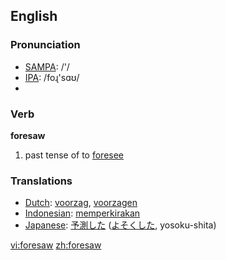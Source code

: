 ==English==

=== Pronunciation ===
*[[w:SAMPA|SAMPA]]: /'/
*[[w:IPA|IPA]]: /foɻ'sɑʊ/
*{{audio|en-us-foresaw.ogg|Audio (US)}}

=== Verb ===

'''foresaw'''

# past tense of to [[foresee]]

=== Translations ===
*[[Dutch]]: [[voorzag]], [[voorzagen]]
*[[Indonesian]]: [[kira|memperkirakan]]
*[[Japanese]]: [[予測]]した ([[よそく]]した, yosoku-shita)

[[vi:foresaw]]
[[zh:foresaw]]